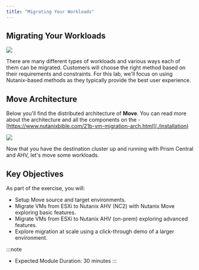 ```yaml
---
title: "Migrating Your Workloads"
---
```



## Migrating Your Workloads

![](./img/migratenc2.png)

There are many different types of workloads and various ways each of them can be migrated. Customers will choose the right method based on their requirements and constraints. For this lab, we'll focus on using Nutanix-based methods as they typically provide the best user experience.

## Move Architecture

Below you'll find the distributed architecture of **Move**. You can read more about the architecture and all the components on the - [https://www.nutanixbible.com/21b-vm-migration-arch.html](./installation)

![](./img/movearch.png)

Now that you have the destination cluster up and running with Prism Central and AHV, let's move some workloads.

## Key Objectives

As part of the exercise, you will:

- Setup Move source and target environments.
- Migrate VMs from ESXi to Nutanix AHV (NC2) with Nutanix Move exploring basic features. 
- Migrate VMs from ESXi to Nutanix AHV (on-prem) exploring advanced features. 
- Explore migration at scale using a click-through demo of a larger environment.

:::note

- Expected Module Duration: 30 minutes
:::
